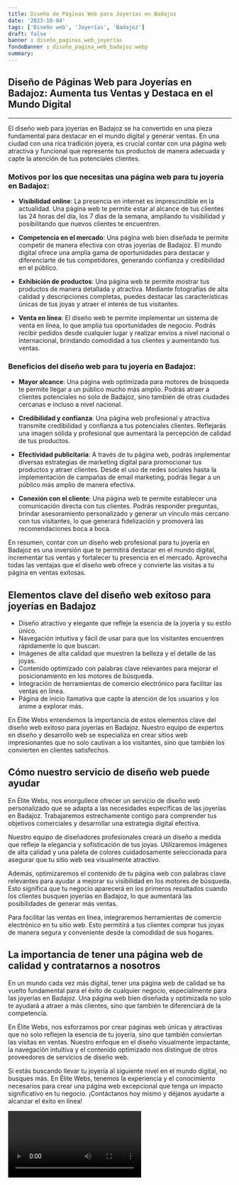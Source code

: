```yaml
---
title: Diseño de Páginas Web para Joyerías en Badajoz
date: '2023-10-04'
tags: ['Diseño web', 'Joyerías', 'Badajoz']
draft: false
banner : diseño_paginas_web_joyerías
fondoBanner : diseño_pagina_web_badajoz.webp
summary: 
---
```


## Diseño de Páginas Web para Joyerías en Badajoz: Aumenta tus Ventas y Destaca en el Mundo Digital

---

El diseño web para joyerías en Badajoz se ha convertido en una pieza fundamental para destacar en el mundo digital y generar ventas. En una ciudad con una rica tradición joyera, es crucial contar con una página web atractiva y funcional que represente tus productos de manera adecuada y capte la atención de tus potenciales clientes.

### Motivos por los que necesitas una página web para tu joyería en Badajoz:

- **Visibilidad online**: La presencia en internet es imprescindible en la actualidad. Una página web te permite estar al alcance de tus clientes las 24 horas del día, los 7 días de la semana, ampliando tu visibilidad y posibilitando que nuevos clientes te encuentren.

- **Competencia en el mercado**: Una página web bien diseñada te permite competir de manera efectiva con otras joyerías de Badajoz. El mundo digital ofrece una amplia gama de oportunidades para destacar y diferenciarte de tus competidores, generando confianza y credibilidad en el público.

- **Exhibición de productos**: Una página web te permite mostrar tus productos de manera detallada y atractiva. Mediante fotografías de alta calidad y descripciones completas, puedes destacar las características únicas de tus joyas y atraer el interés de tus visitantes.

- **Venta en línea**: El diseño web te permite implementar un sistema de venta en línea, lo que amplía tus oportunidades de negocio. Podrás recibir pedidos desde cualquier lugar y realizar envíos a nivel nacional o internacional, brindando comodidad a tus clientes y aumentando tus ventas.

### Beneficios del diseño web para tu joyería en Badajoz:

- **Mayor alcance**: Una página web optimizada para motores de búsqueda te permite llegar a un público mucho más amplio. Podrás atraer a clientes potenciales no solo de Badajoz, sino también de otras ciudades cercanas e incluso a nivel nacional.

- **Credibilidad y confianza**: Una página web profesional y atractiva transmite credibilidad y confianza a tus potenciales clientes. Reflejarás una imagen sólida y profesional que aumentará la percepción de calidad de tus productos.

- **Efectividad publicitaria**: A través de tu página web, podrás implementar diversas estrategias de marketing digital para promocionar tus productos y atraer clientes. Desde el uso de redes sociales hasta la implementación de campañas de email marketing, podrás llegar a un público más amplio de manera efectiva.

- **Conexión con el cliente**: Una página web te permite establecer una comunicación directa con tus clientes. Podrás responder preguntas, brindar asesoramiento personalizado y generar un vínculo más cercano con tus visitantes, lo que generará fidelización y promoverá las recomendaciones boca a boca.

En resumen, contar con un diseño web profesional para tu joyería en Badajoz es una inversión que te permitirá destacar en el mundo digital, incrementar tus ventas y fortalecer tu presencia en el mercado. Aprovecha todas las ventajas que el diseño web ofrece y convierte las visitas a tu página en ventas exitosas.

<GifSeo />

<Cta />

## Elementos clave del diseño web exitoso para joyerías en Badajoz

- Diseño atractivo y elegante que refleje la esencia de la joyería y su estilo único.
- Navegación intuitiva y fácil de usar para que los visitantes encuentren rápidamente lo que buscan.
- Imágenes de alta calidad que muestren la belleza y el detalle de las joyas.
- Contenido optimizado con palabras clave relevantes para mejorar el posicionamiento en los motores de búsqueda.
- Integración de herramientas de comercio electrónico para facilitar las ventas en línea.
- Página de inicio llamativa que capte la atención de los usuarios y los anime a explorar más.

En Élite Webs entendemos la importancia de estos elementos clave del diseño web exitoso para joyerías en Badajoz. Nuestro equipo de expertos en diseño y desarrollo web se especializa en crear sitios web impresionantes que no solo cautivan a los visitantes, sino que también los convierten en clientes satisfechos.

## Cómo nuestro servicio de diseño web puede ayudar

En Élite Webs, nos enorgullece ofrecer un servicio de diseño web personalizado que se adapta a las necesidades específicas de las joyerías en Badajoz. Trabajaremos estrechamente contigo para comprender tus objetivos comerciales y desarrollar una estrategia digital efectiva.

Nuestro equipo de diseñadores profesionales creará un diseño a medida que refleje la elegancia y sofisticación de tus joyas. Utilizaremos imágenes de alta calidad y una paleta de colores cuidadosamente seleccionada para asegurar que tu sitio web sea visualmente atractivo.

Además, optimizaremos el contenido de tu página web con palabras clave relevantes para ayudar a mejorar su visibilidad en los motores de búsqueda. Esto significa que tu negocio aparecerá en los primeros resultados cuando los clientes busquen joyerías en Badajoz, lo que aumentará las posibilidades de generar más ventas.

Para facilitar las ventas en línea, integraremos herramientas de comercio electrónico en tu sitio web. Esto permitirá a tus clientes comprar tus joyas de manera segura y conveniente desde la comodidad de sus hogares.

## La importancia de tener una página web de calidad y contratarnos a nosotros

En un mundo cada vez más digital, tener una página web de calidad se ha vuelto fundamental para el éxito de cualquier negocio, especialmente para las joyerías en Badajoz. Una página web bien diseñada y optimizada no solo te ayudará a atraer a más clientes, sino que también te diferenciará de la competencia.

En Élite Webs, nos esforzamos por crear páginas web únicas y atractivas que no solo reflejen la esencia de tu joyería, sino que también conviertan las visitas en ventas. Nuestro enfoque en el diseño visualmente impactante, la navegación intuitiva y el contenido optimizado nos distingue de otros proveedores de servicios de diseño web.

Si estás buscando llevar tu joyería al siguiente nivel en el mundo digital, no busques más. En Élite Webs, tenemos la experiencia y el conocimiento necesarios para crear una página web excepcional que tenga un impacto significativo en tu negocio. ¡Contáctanos hoy mismo y déjanos ayudarte a alcanzar el éxito en línea!

<Video />

<CtaBot job='Joyerías' city='Badajoz'/>

<Gmaps query='Badajoz+españa+maps' />